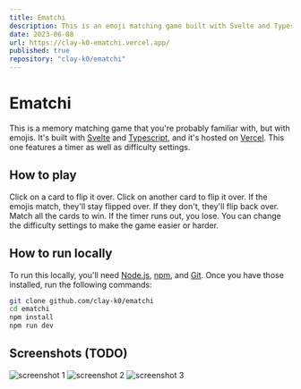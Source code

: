 ```yaml
---
title: Ematchi
description: This is an emoji matching game built with Svelte and Typescript.
date: 2023-06-08
url: https://clay-k0-ematchi.vercel.app/
published: true
repository: "clay-k0/ematchi"
---
```


# Ematchi

This is a memory matching game that you're probably familiar with, but with emojis. It's built with [Svelte](https://svelte.dev) and [Typescript](https://www.typescriptlang.org/), and it's hosted on [Vercel](https://vercel.com). This one features a timer as well as difficulty settings.

## How to play

Click on a card to flip it over. Click on another card to flip it over. If the emojis match, they'll stay flipped over. If they don't, they'll flip back over. Match all the cards to win. If the timer runs out, you lose. You can change the difficulty settings to make the game easier or harder.

## How to run locally

To run this locally, you'll need [Node.js](https://nodejs.org/en/), [npm](https://www.npmjs.com/), and [Git](https://git-scm.com/). Once you have those installed, run the following commands:

```bash
git clone github.com/clay-k0/ematchi
cd ematchi
npm install
npm run dev
```

## Screenshots (TODO)

![screenshot 1](./screenshots/screenshot1.png)
![screenshot 2](./screenshots/screenshot2.png)
![screenshot 3](./screenshots/screenshot3.png)
